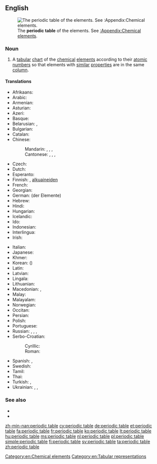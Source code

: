 ==English==
[[File:Periodic table.svg|thumb|The '''periodic table''' of the elements. See [[:Appendix:Chemical elements]].]]

===Noun===
{{en-noun|head=[[periodic]] [[table]]}}

# {{chemistry}} A [[tabular]] [[chart]] of the [[chemical]] [[element]]s according to their [[atomic number]]s so that elements with [[similar]] [[properties]] are in the same [[column]].

====Translations====
{{trans-top|chart}}
* Afrikaans: {{t+|af|periodieke tabel}}
* Arabic: {{t-|ar|جدول دوري|m|tr=jadwal dáwriyy|alt=جَدْوَلٌ دَوْرِيّ}}
* Armenian: {{t-|hy|պարբերական աղյուսակ|tr=parberakan aghyusak}}
* Asturian: {{t-|ast|tabla periódica|f}}
* Azeri: {{t+|az|dövri cədvəl}}
* Basque: {{t-|eu|taula periodikoa}}
* Belarusian: {{t-|be|перыядычная сістэма элементаў|f|tr=pjeryjadýčnaja sistéma eljemjéntaŭ}}, {{t-|be|табліца Мендзялеева|f|tr=tablíca Mjendzjaljéjeva|sc=Cyrl}}
* Bulgarian: {{t-|bg|периодична система на елементите|f|tr=periodíčna sistéma na eleméntite|sc=Cyrl}}
* Catalan: {{t-|ca|taula periòdica|f}}
* Chinese:
*: Mandarin: {{t|cmn|元素週期表|sc=Hani}}, {{t|cmn|元素周期表|tr=yuánsù zhōuqíbiǎo|sc=Hani}}, {{t|cmn|週期表|sc=Hani}}, {{t|cmn|周期表|tr=zhōuqī biǎo|sc=Hani}}
*: Cantonese: {{tø|yue|元素週期表|sc=Hant}}, {{tø|yue|元素周期表|tr=jyun4 sou3 zau1 gei1 biu2|sc=Hant}}, {{tø|yue|週期表|sc=Hant}}, {{tø|yue|周期表|tr=zau1 gei1 biu2|sc=Hant}}
* Czech: {{t-|cs|periodická tabulka|f}}
* Dutch: {{t+|nl|periodiek systeem|n}}
* Esperanto: {{t-|eo|perioda tabelo}}
* Finnish: {{t-|fi|jaksollinen järjestelmä}}, [[alkuaine#Finnish|alkuaineiden]] {{t-|fi|jaksollinen järjestelmä}}
* French: {{t+|fr|tableau périodique|m}}
* Georgian: {{t-|ka|ქიმიურ ელემენტთა პერიოდული სისტემა|tr=k'imiur elementt'a perioduli sistema|sc=Geor}}
* German: {{t+|de|Periodensystem}} (der Elemente) {{n}}
* Hebrew: {{t-|he|הטבלה המחזורית|f|tr=ha-ṭabelah ha-maḥazôrît}}
* Hindi: {{t-|hi|आवर्त सारणी|tr=āvart sāraṇī|sc=Deva}}
* Hungarian: {{t+|hu|periódusos rendszer}}
* Icelandic: {{t+|is|lotukerfi|n}}
* Ido: {{t-|io|periodala tabelo}}
* Indonesian: {{t+|id|tabel periodik}}
* Interlingua: {{t-|ia|tabella periodic}}
* Irish: {{t-|ga|tábla peiriadach|m}}
{{trans-mid}}
* Italian: {{t-|it|tavola periodica|f}}
* Japanese: {{t-|ja|周期表|tr=しゅうきひょう, shūkihyō}}
* Khmer: {{t-|km|តារាងខួបធាតុគីមី|tr=taaraang kʰuəp tʰiet kiimii|sc=Khmr}}
* Korean: {{t+|ko|주기율표|tr=jugiyulpyo|sc=Hang}} ({{t-|ko|周期律表|sc=Hani}})
* Latin: {{t+|la|systema periodicum|n}}
* Latvian: {{t-|lv|ķīmisko elementu periodiskā tabula}}
* Lingala: {{t-|ln|etánda ya bileko}}
* Lithuanian: {{t+|lt|periodinė elementų lentelė}}
* Macedonian: {{t-|mk|периоден систем|m|tr=perióden sístem}}, {{t-|mk|периодична таблица|f|tr=periódična táblica}}
* Malay: {{t+|ms|jadual berkala}}
* Malayalam: {{t-|ml|ആവര്ത്തനപ്പട്ടിക|sc=Mlym}}
* Norwegian: {{t-|no|periodesystemet|n}}
* Occitan: {{t-|oc|taula periodica|f}}
* Persian: {{t-|fa|جدول تناوبی|tr=jadval-e tanâvobi}}
* Polish: {{t+|pl|układ okresowy pierwiastków|m}}
* Portuguese: {{t+|pt|tabela periódica|f}}
* Russian: {{t-|ru|периодическая система|f|tr=periodíčeskaja sistéma|sc=Cyrl}}, {{t+|ru|периодическая система элементов|f|tr=periodíčeskaja sistéma eleméntov|sc=Cyrl}}, {{t-|ru|таблица Менделеева|f|tr=tablíca Mendeléjeva|sc=Cyrl}}, {{t+|ru|периодическая таблица|f|tr=periodíčeskaja tablíca|sc=Cyrl}}
* Serbo-Croatian:
*: Cyrillic: {{t-|sh|периодни сустав елемената|m}}
*: Roman: {{t-|sh|periodni sustav elemenata|m}}
* Spanish: {{t-|es|clasificación periódica|f}}, {{t-|es|tabla periódica|f}}
* Swedish: {{t+|sv|periodiska systemet|n}}
* Tamil: {{t-|ta|ஆவர்த்தன அட்டவணை}}
* Thai: {{t-|th|ตารางธาตุ|tr=dtaaraang tâat}}
* Turkish: {{t-|tr|periyodik tablo}}, {{t+|tr|periyodik cetvel}}
* Ukrainian: {{t-|uk|періодична система елементів|f|tr=periodýčna systéma eleméntiv|sc=Cyrl}}, {{t-|uk|періодична таблыця|f|tr=periodýčna tablýcja|sc=Cyrl}}, {{t-|uk|таблиця Менделєєва|f|tr=tablýcja Mendeljéjeva|sc=Cyrl}}
{{trans-bottom}}

===See also===
* {{pedia}}
* {{commonslite}}

[[Category:en:Chemical elements]]
[[Category:en:Tabular representations]]

[[zh-min-nan:periodic table]]
[[cy:periodic table]]
[[de:periodic table]]
[[et:periodic table]]
[[fa:periodic table]]
[[fr:periodic table]]
[[ko:periodic table]]
[[lt:periodic table]]
[[hu:periodic table]]
[[ms:periodic table]]
[[nl:periodic table]]
[[pl:periodic table]]
[[simple:periodic table]]
[[fi:periodic table]]
[[sv:periodic table]]
[[ta:periodic table]]
[[zh:periodic table]]